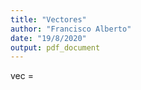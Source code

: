 ```yaml
---
title: "Vectores"
author: "Francisco Alberto"
date: "19/8/2020"
output: pdf_document
---
```



vec = 